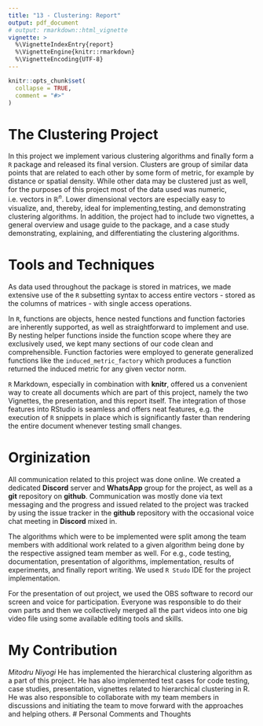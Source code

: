 ```yaml
---
title: "13 - Clustering: Report"
output: pdf_document
# output: rmarkdown::html_vignette
vignette: >
  %\VignetteIndexEntry{report}
  %\VignetteEngine{knitr::rmarkdown}
  %\VignetteEncoding{UTF-8}
---
```


```r
knitr::opts_chunk$set(
  collapse = TRUE,
  comment = "#>"
)
```


# The Clustering Project
<!-- – Beschreibt kurz euer Projekt -->
In this project we implement various clustering algorithms and finally form a `R` package and released its final version. Clusters are group of similar data points that are related to each other by some form of metric, for example by distance or spatial density. While other data may be clustered just as well, for the purposes of this project most of the data used was numeric, i.e. vectors in $\mathbb{R}^n$. Lower dimensional vectors are especially easy to visualize, and, thereby, ideal for implementing,testing, and demonstrating clustering algorithms.
In addition, the project had to include two vignettes, a general overview and usage guide to the package, and a case study demonstrating, explaining, and differentiating the clustering algorithms.


# Tools and Techniques
<!-- – Beschreibt kurz welche Werkzeuge aus der Vorlesung ihr verwendet habt (S3, Tidyverse, MetaProgrammierung, ...) -->

<!-- TODO: Connect these text snippets -->

<!-- matrix subsetting -->
As data used throughout the package is stored in matrices, we made extensive use of the `R` subsetting syntax to access entire vectors - stored as the columns of matrices - with single access operations.

<!-- nested functions -->
<!-- function factories -->
In `R`, functions are objects, hence nested functions and function factories are inherently supported, as well as straightforward to implement and use. By nesting helper functions inside the function scope where they are exclusively used, we kept many sections of our code clean and comprehensible. Function factories were employed to generate generalized functions like the `induced_metric_factory` which produces a function returned the induced metric for any given vector norm.

<!-- markdown and knitr -->
`R` Markdown, especially in combination with **knitr**, offered us a convenient way to create all documents which are part of this project, namely the two Vignettes, the presentation, and this report itself. The integration of those features into RStudio is seamless and offers neat features, e.g. the execution of `R` snippets in place which is significantly faster than rendering the entire document whenever testing small changes.


# Orginization
<!-- – Beschreibt kurz die grobe Organisation des Teams -->
All communication related to this project was done online. We created a dedicated **Discord** server and **WhatsApp** group for the project, as well as a **git** repository on **github**. Communication was mostly done via text messaging and the progress and issued related to the project was tracked by using the issue tracker in the **github** repository with the occasional voice chat meeting in **Discord** mixed in.

The algorithms which were to be implemented were split among the team members with additional work related to a given algorithm being done by the respective assigned team member as well. For e.g., code testing, documentation, presentation of algorithms, implementation, results of experiments, and finally report writing. We used `R Studo` IDE for the project implementation. 

For the presentation of out project, we used the OBS software to record our screen and voice for participation. Everyone was responsible to do their own parts and then we collectively merged all the part videos into one big video file using some available editing tools and skills.

<!-- #### These are the individual Sections, everyone has to do these themselves! #### -->

# My Contribution
<!-- – Beschreibe kurz deine Beteiligung am Projekt -->



*Mitodru Niyogi* He has implemented the hierarchical clustering algorithm as a part of this project. He has also implemented test cases for code testing, case studies, presentation, vignettes related to hierarchical clustering in R. He was also responsible to collaborate with my team members in discussions and initiating the team to move forward with the approaches and helping others.
# Personal Comments and Thoughts
<!-- – Ggf weitere Bemerkung: War die Projektarbeit motivierend/frustrierend? Hat arbeiten im Team -->
<!-- gut funktioniert? ... -->

